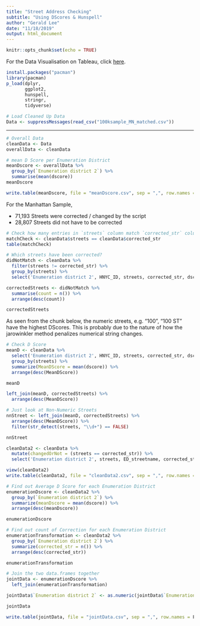 ```yaml
---
title: "Street Address Checking"
subtitle: "Using DScores & Hunspell"
author: "Gerald Lee"
date: "11/18/2019"
output: html_document
---
```


```r
knitr::opts_chunk$set(echo = TRUE)
```

For the Data Visualisation on Tableau, click [here](https://public.tableau.com/profile/gerald.lee5897#!/vizhome/HNYC/Story1).

```r
install.packages("pacman")
library(pacman)
p_load(dplyr, 
       ggplot2,
       hunspell,
       stringr,
       tidyverse)
```

```r
# Load Cleaned Up Data
Data <- suppressMessages(read_csv("100ksample_MN_matched.csv"))
```

***

```r
# Overall Data
cleanData <- Data
overallData <- cleanData

# mean D Score per Enumeration District
meanDscore <- overallData %>%
  group_by(`Enumeration district 2`) %>%
  summarise(mean(dscore))
meanDscore

write.table(meanDscore, file = "meanDscore.csv", sep = ",", row.names = F)
```

For the Manhattan Sample,

* 71,193 Streets were corrected / changed by the script
* 28,807 Streets did not have to be corrected

```r
# Check how many entries in `streets` column match `corrected_str` column
matchCheck <- cleanData$streets == cleanData$corrected_str
table(matchCheck)

# Which streets have been corrected?
didNotMatch <- cleanData %>%
  filter(streets != corrected_str) %>%
  group_by(streets) %>%
  select('Enumeration district 2', HNYC_ID, streets, corrected_str, dscore)

correctedStreets <- didNotMatch %>%
  summarise(count = n()) %>%
  arrange(desc(count))

correctedStreets
```

As seen from the chunk below, the numeric streets, e.g. "100", "100 ST" have the highest DScores. This is probably due to the nature of how the jarowinkler method penalizes numerical string changes.

```r
# Check D Score
meanD <- cleanData %>%
  select('Enumeration district 2', HNYC_ID, streets, corrected_str, dscore) %>%
  group_by(streets) %>%
  summarize(MeanDScore = mean(dscore)) %>%
  arrange(desc(MeanDScore))

meanD
```

```r
left_join(meanD, correctedStreets) %>%
  arrange(desc(MeanDScore))
```

```r
# Just look at Non-Numeric Streets
nnStreet <- left_join(meanD, correctedStreets) %>%
  arrange(desc(MeanDScore)) %>%
  filter(str_detect(streets, "\\d+") == FALSE)

nnStreet
```

```r
cleanData2 <- cleanData %>%
  mutate(changedOrNot = (streets == corrected_str)) %>%
  select('Enumeration district 2', streets, ED_streetname, corrected_str, dscore, changedOrNot)

view(cleanData2)
write.table(cleanData2, file = "cleanData2.csv", sep = ",", row.names = F)
```

```r
# Find out Average D Score for each Enumeration District
enumerationDscore <- cleanData2 %>%
  group_by(`Enumeration district 2`) %>%
  summarize(meanDscore = mean(dscore)) %>%
  arrange(desc(meanDscore))

enumerationDscore 
```

```r
# Find out count of Correction for each Enumeration District
enumerationTransformation <- cleanData2 %>%
  group_by(`Enumeration district 2`) %>%
  summarize(corrected_str = n()) %>%
  arrange(desc(corrected_str))

enumerationTransformation
```

```r
# Join the two data.frames together
jointData <- enumerationDscore %>%
  left_join(enumerationTransformation)

jointData$`Enumeration district 2` <- as.numeric(jointData$`Enumeration district 2`)

jointData

write.table(jointData, file = "jointData.csv", sep = ",", row.names = F)
```

